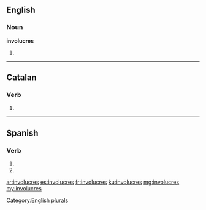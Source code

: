 ==English==

===Noun===
'''involucres'''

# {{plural of|involucre}}

[[Category:English plurals]]

----

==Catalan==

===Verb===
{{head|ca|verb form}}

# {{ca-verb form of|p=2|n=sg|t=pres|m=ind|involucrar}}

----

==Spanish==

===Verb===
{{es-verb-form|involucrar}}

# {{es-verb form of|ending=ar|mood=imperative|sense=negative|pers=2|formal=no|number=singular|involucrar}}
# {{es-verb form of|ending=ar|mood=subjunctive|tense=present|pers=2|formal=no|number=singular|involucrar}}

[[ar:involucres]]
[[es:involucres]]
[[fr:involucres]]
[[ku:involucres]]
[[mg:involucres]]
[[my:involucres]]